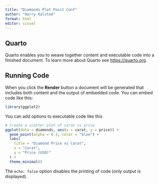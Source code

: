 ```yaml
---
title: "Diamonds Plot Posit Conf"
author: "Harry Kalsted"
format: html
editor: visual
---
```


## Quarto

Quarto enables you to weave together content and executable code into a finished document. To learn more about Quarto see <https://quarto.org>.

## Running Code

When you click the **Render** button a document will be generated that includes both content and the output of embedded code. You can embed code like this:

```r

library(ggplot2)
```

You can add options to executable code like this

```r

# Create a scatter plot of carat vs price
ggplot(data = diamonds, aes(x = carat, y = price)) +
  geom_point(alpha = 0.3, color = "blue") +
  labs(
    title = "Diamond Price vs Carat",
    x = "Carat",
    y = "Price (USD)"
  ) +
  theme_minimal()

```

The `echo: false` option disables the printing of code (only output is displayed).
